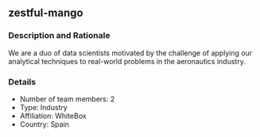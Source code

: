 ## zestful-mango

### Description and Rationale
We are a duo of data scientists motivated by the challenge of applying our analytical techniques to real-world problems in the aeronautics industry.

### Details

* Number of team members: 2
* Type: Industry
* Affiliation: WhiteBox
* Country: Spain

